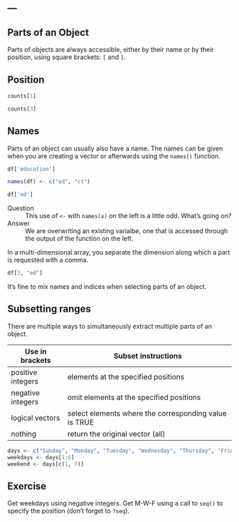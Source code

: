 ---
---

## Parts of an Object

Parts of objects are always accessible, either by their name or by their position, using square brackets: `[` and `]`.

## Position

```r
counts[1]
```

```r
counts[3]
```

## Names

Parts of an object can usually also have a name. The names can be given when you are creating a vector or afterwards using the `names()` function. 

```r
df['education']
```

<!--split-->

```r
names(df) <- c("ed", "ct")
```

```r
df['ed']
```

Question
: This use of `<-` with `names(x)` on the left is a little odd. What’s going on?

Answer
: We are overwriting an existing varialbe, one that is accessed through the output of the function on the left.

<!--split-->

In a multi-dimensional array, you separate the dimension along which a part is requested with a comma.

```r
df[3, "ed"]
```

It's fine to mix names and indices when selecting parts of an object.

## Subsetting ranges

There are multiple ways to simultaneously extract multiple parts of an object.

| Use in brackets   | Subset instructions                                   |
|-------------------+-------------------------------------------------------|
| positive integers | elements at the specified positions                   |
| negative integers | omit elements at the specified positions              |
| logical vectors   | select elements where the corresponding value is TRUE |
| nothing           | return the original vector (all)                      |

<!--split-->

```r
days <- c("Sunday", "Monday", "Tuesday", "Wednesday", "Thursday", "Friday", "Saturday")
weekdays <- days[1:6]
weekend <- days[c(1, 7)]
```

## Exercise

Get weekdays using negative integers. Get M-W-F using a call to `seq()` to specify the position (don't forget to `?seq`).
